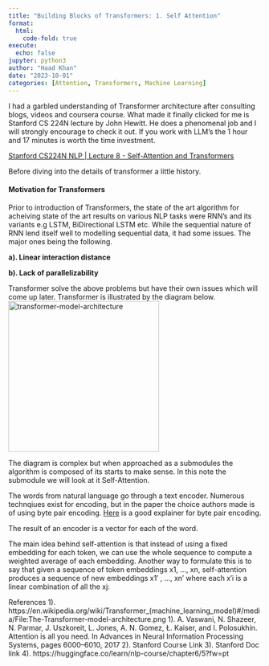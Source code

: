 ```yaml
---
title: "Building Blocks of Transformers: 1. Self Attention"
format:
  html:
    code-fold: true
execute:
  echo: false
jupyter: python3
author: "Haad Khan"
date: "2023-10-01"
categories: [Attention, Transformers, Machine Learning]
---
```


<p>I had a garbled understanding of Transformer architecture after consulting blogs, videos and coursera course. What made it finally clicked for me is Stanford CS 224N lecture by John Hewitt. He does a phenomenal job and I will strongly encourage to check it out. If you work with LLM's the 1 hour and 17 minutes is worth the time investment.</p> 
[Stanford CS224N NLP | Lecture 8 - Self-Attention and Transformers](https://youtu.be/nTQUwghvy5Q)
<p>Before diving into the details of transformer a little history.<br></p>

#### Motivation for Transformers

<p>Prior to introduction of Transformers, the state of the art algorithm for acheiving state of the art results on various NLP tasks were RNN's and its variants e.g LSTM, BiDirectional LSTM etc.
While the sequential nature of RNN lend itself well to modelling sequential data, it had some issues. The major ones being the following.</br>

**a). Linear interaction distance**

**b). Lack of parallelizability**

Transformer solve the above problems but have their own issues which will come up later. Transformer is illustrated by the diagram below.</br>
 ![transformer-model-architecture](The-Transformer-model-architecture.jpg){width=300}

The diagram is complex but when approached as a submodules the algorithm is composed of its starts to make sense. In this note the submodule we will look at it Self-Attention.

The words from natural language go through a text encoder. Numerous technqiues exist for encoding, but in the paper the choice authors made is of using byte pair encoding. [Here](https://huggingface.co/learn/nlp-course/chapter6/5) is a good explainer for byte pair encoding. 

The result of an encoder is a vector for each of the word. 

The main idea behind self-attention is that instead of using a fixed embedding for each token, we can use the whole sequence to compute a weighted average of each embedding. Another way to formulate this is to say that given a sequence of token embeddings x1, ..., xn, self-attention produces a sequence of new embeddings x1′ , ..., xn′ where each x′i is a linear combination of all the xj:

References
1). https://en.wikipedia.org/wiki/Transformer_(machine_learning_model)#/media/File:The-Transformer-model-architecture.png
1). A. Vaswani, N. Shazeer, N. Parmar, J. Uszkoreit, L. Jones, A. N. Gomez, Ł. Kaiser, and I. Polosukhin.
Attention is all you need. In Advances in Neural Information Processing Systems, pages 6000–6010, 2017
2). Stanford Course Link
3). Stanford Doc link
4). https://huggingface.co/learn/nlp-course/chapter6/5?fw=pt
</p>